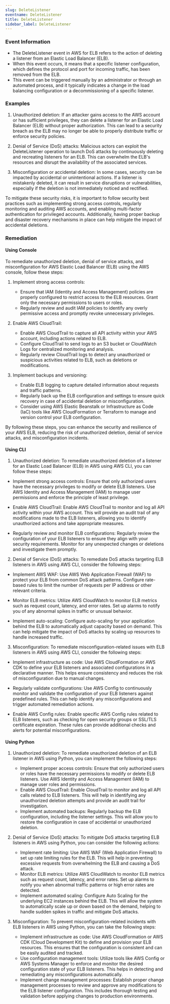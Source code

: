 ```yaml
--- 
slug: DeleteListener
eventname: DeleteListener
title: DeleteListener
sidebar_label: DeleteListener
---
```

                       
### Event Information

- The DeleteListener event in AWS for ELB refers to the action of deleting a listener from an Elastic Load Balancer (ELB).
- When this event occurs, it means that a specific listener configuration, which defines the protocol and port for incoming traffic, has been removed from the ELB.
- This event can be triggered manually by an administrator or through an automated process, and it typically indicates a change in the load balancing configuration or a decommissioning of a specific listener.


### Examples

1. Unauthorized deletion: If an attacker gains access to the AWS account or has sufficient privileges, they can delete a listener for an Elastic Load Balancer (ELB) without proper authorization. This can lead to a security breach as the ELB may no longer be able to properly distribute traffic or enforce security policies.

2. Denial of Service (DoS) attacks: Malicious actors can exploit the DeleteListener operation to launch DoS attacks by continuously deleting and recreating listeners for an ELB. This can overwhelm the ELB's resources and disrupt the availability of the associated services.

3. Misconfiguration or accidental deletion: In some cases, security can be impacted by accidental or unintentional actions. If a listener is mistakenly deleted, it can result in service disruptions or vulnerabilities, especially if the deletion is not immediately noticed and rectified.

To mitigate these security risks, it is important to follow security best practices such as implementing strong access controls, regularly monitoring and auditing AWS accounts, and enabling multi-factor authentication for privileged accounts. Additionally, having proper backup and disaster recovery mechanisms in place can help mitigate the impact of accidental deletions.

### Remediation

#### Using Console

To remediate unauthorized deletion, denial of service attacks, and misconfiguration for AWS Elastic Load Balancer (ELB) using the AWS console, follow these steps:

1. Implement strong access controls:
   - Ensure that IAM (Identity and Access Management) policies are properly configured to restrict access to the ELB resources. Grant only the necessary permissions to users or roles.
   - Regularly review and audit IAM policies to identify any overly permissive access and promptly revoke unnecessary privileges.

2. Enable AWS CloudTrail:
   - Enable AWS CloudTrail to capture all API activity within your AWS account, including actions related to ELB.
   - Configure CloudTrail to send logs to an S3 bucket or CloudWatch Logs for centralized monitoring and analysis.
   - Regularly review CloudTrail logs to detect any unauthorized or suspicious activities related to ELB, such as deletions or modifications.

3. Implement backups and versioning:
   - Enable ELB logging to capture detailed information about requests and traffic patterns.
   - Regularly back up the ELB configuration and settings to ensure quick recovery in case of accidental deletion or misconfiguration.
   - Consider using AWS Elastic Beanstalk or Infrastructure as Code (IaC) tools like AWS CloudFormation or Terraform to manage and version control your ELB configuration.

By following these steps, you can enhance the security and resilience of your AWS ELB, reducing the risk of unauthorized deletion, denial of service attacks, and misconfiguration incidents.

#### Using CLI

1. Unauthorized deletion: To remediate unauthorized deletion of a listener for an Elastic Load Balancer (ELB) in AWS using AWS CLI, you can follow these steps:

- Implement strong access controls: Ensure that only authorized users have the necessary privileges to modify or delete ELB listeners. Use AWS Identity and Access Management (IAM) to manage user permissions and enforce the principle of least privilege.

- Enable AWS CloudTrail: Enable AWS CloudTrail to monitor and log all API activity within your AWS account. This will provide an audit trail of any modifications made to the ELB listeners, allowing you to identify unauthorized actions and take appropriate measures.

- Regularly review and monitor ELB configurations: Regularly review the configuration of your ELB listeners to ensure they align with your security requirements. Monitor for any unexpected changes or deletions and investigate them promptly.

2. Denial of Service (DoS) attacks: To remediate DoS attacks targeting ELB listeners in AWS using AWS CLI, consider the following steps:

- Implement AWS WAF: Use AWS Web Application Firewall (WAF) to protect your ELB from common DoS attack patterns. Configure rate-based rules to limit the number of requests per IP address or other relevant criteria.

- Monitor ELB metrics: Utilize AWS CloudWatch to monitor ELB metrics such as request count, latency, and error rates. Set up alarms to notify you of any abnormal spikes in traffic or unusual behavior.

- Implement auto-scaling: Configure auto-scaling for your application behind the ELB to automatically adjust capacity based on demand. This can help mitigate the impact of DoS attacks by scaling up resources to handle increased traffic.

3. Misconfiguration: To remediate misconfiguration-related issues with ELB listeners in AWS using AWS CLI, consider the following steps:

- Implement infrastructure as code: Use AWS CloudFormation or AWS CDK to define your ELB listeners and associated configurations in a declarative manner. This helps ensure consistency and reduces the risk of misconfiguration due to manual changes.

- Regularly validate configurations: Use AWS Config to continuously monitor and validate the configuration of your ELB listeners against predefined rules. This can help identify any misconfigurations and trigger automated remediation actions.

- Enable AWS Config rules: Enable specific AWS Config rules related to ELB listeners, such as checking for open security groups or SSL/TLS certificate expiration. These rules can provide additional checks and alerts for potential misconfigurations.

#### Using Python

1. Unauthorized deletion: To remediate unauthorized deletion of an ELB listener in AWS using Python, you can implement the following steps:
   - Implement proper access controls: Ensure that only authorized users or roles have the necessary permissions to modify or delete ELB listeners. Use AWS Identity and Access Management (IAM) to manage user roles and permissions.
   - Enable AWS CloudTrail: Enable CloudTrail to monitor and log all API calls related to ELB listeners. This will help in identifying any unauthorized deletion attempts and provide an audit trail for investigation.
   - Implement automated backups: Regularly backup the ELB configuration, including the listener settings. This will allow you to restore the configuration in case of accidental or unauthorized deletion.

2. Denial of Service (DoS) attacks: To mitigate DoS attacks targeting ELB listeners in AWS using Python, you can consider the following actions:
   - Implement rate limiting: Use AWS WAF (Web Application Firewall) to set up rate limiting rules for the ELB. This will help in preventing excessive requests from overwhelming the ELB and causing a DoS attack.
   - Monitor ELB metrics: Utilize AWS CloudWatch to monitor ELB metrics such as request count, latency, and error rates. Set up alarms to notify you when abnormal traffic patterns or high error rates are detected.
   - Implement automated scaling: Configure Auto Scaling for the underlying EC2 instances behind the ELB. This will allow the system to automatically scale up or down based on the demand, helping to handle sudden spikes in traffic and mitigate DoS attacks.

3. Misconfiguration: To prevent misconfiguration-related incidents with ELB listeners in AWS using Python, you can take the following steps:
   - Implement infrastructure as code: Use AWS CloudFormation or AWS CDK (Cloud Development Kit) to define and provision your ELB resources. This ensures that the configuration is consistent and can be easily audited and tracked.
   - Use configuration management tools: Utilize tools like AWS Config or AWS Systems Manager to enforce and monitor the desired configuration state of your ELB listeners. This helps in detecting and remediating any misconfigurations automatically.
   - Implement change management processes: Establish proper change management processes to review and approve any modifications to the ELB listener configuration. This includes thorough testing and validation before applying changes to production environments.


 